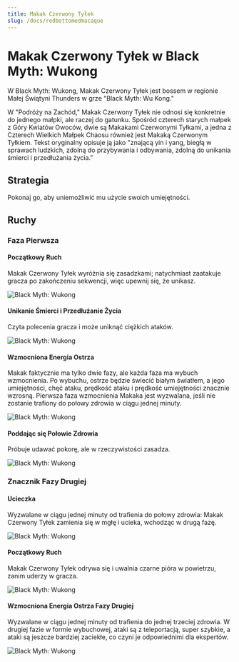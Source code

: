 ```yaml
---
title: Makak Czerwony Tyłek
slug: /docs/redbottomedmacaque
---
```


# Makak Czerwony Tyłek w Black Myth: Wukong

W Black Myth: Wukong, Makak Czerwony Tyłek jest bossem w regionie Małej Świątyni Thunders w grze "Black Myth: Wu Kong."

W "Podróży na Zachód," Makak Czerwony Tyłek nie odnosi się konkretnie do jednego małpki, ale raczej do gatunku. Spośród czterech starych małpek z Góry Kwiatów Owoców, dwie są Makakami Czerwonymi Tyłkami, a jedna z Czterech Wielkich Małpek Chaosu również jest Makaką Czerwonym Tyłkiem. Tekst oryginalny opisuje ją jako "znającą yin i yang, biegłą w sprawach ludzkich, zdolną do przybywania i odbywania, zdolną do unikania śmierci i przedłużania życia."

## Strategia

Pokonaj go, aby uniemożliwić mu użycie swoich umiejętności.

## Ruchy

### Faza Pierwsza

#### Początkowy Ruch

Makak Czerwony Tyłek wyróżnia się zasadzkami; natychmiast zaatakuje gracza po zakończeniu sekwencji, więc upewnij się, że unikasz.

<img src="/img/bosses/yjdqss.gif" alt="Black Myth: Wukong"/>

#### Unikanie Śmierci i Przedłużanie Życia

Czyta polecenia gracza i może uniknąć ciężkich ataków.

<img src="/img/bosses/yjdbsys.gif" alt="Black Myth: Wukong"/>

#### Wzmocniona Energia Ostrza

Makak faktycznie ma tylko dwie fazy, ale każda faza ma wybuch wzmocnienia. Po wybuchu, ostrze będzie świecić białym światłem, a jego umiejętności, chęć ataku, prędkość ataku i prędkość umiejętności znacznie wzrosną. Pierwsza faza wzmocnienia Makaka jest wyzwalana, jeśli nie zostanie trafiony do połowy zdrowia w ciągu jednej minuty.

<img src="/img/bosses/yjdqhdq.gif" alt="Black Myth: Wukong"/>

#### Poddając się Połowie Zdrowia

Próbuje udawać pokorę, ale w rzeczywistości zasadza.

<img src="/img/bosses/gdqr.gif" alt="Black Myth: Wukong"/>

### Znacznik Fazy Drugiej

#### Ucieczka

Wyzwalane w ciągu jednej minuty od trafienia do połowy zdrowia: Makak Czerwony Tyłek zamienia się w mgłę i ucieka, wchodząc w drugą fazę.

<img src="/img/bosses/ejdtp.gif" alt="Black Myth: Wukong"/>

#### Początkowy Ruch

Makak Czerwony Tyłek odrywa się i uwalnia czarne pióra w powietrzu, zanim uderzy w gracza.

<img src="/img/bosses/ejdqsf.gif" alt="Black Myth: Wukong"/>

#### Wzmocniona Energia Ostrza Fazy Drugiej

Wyzwalane w ciągu jednej minuty od trafienia do jednej trzeciej zdrowia. W drugiej fazie w formie wybuchowej, ataki są z teleportacją, super szybkie, a ataki są jeszcze bardziej zaciekłe, co czyni je odpowiednimi dla ekspertów.

<img src="/img/bosses/ejdqhdq.gif" alt="Black Myth: Wukong"/>